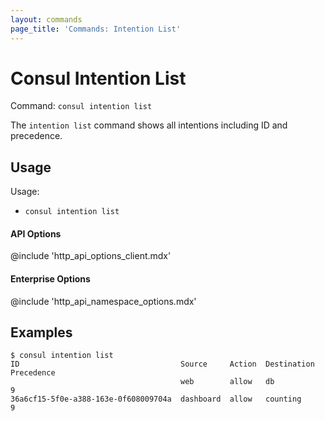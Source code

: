 ```yaml
---
layout: commands
page_title: 'Commands: Intention List'
---
```



# Consul Intention List

Command: `consul intention list`

The `intention list` command shows all intentions including ID and precedence.

## Usage

Usage:

- `consul intention list`

#### API Options

@include 'http_api_options_client.mdx'

#### Enterprise Options

@include 'http_api_namespace_options.mdx'

## Examples

```shell-session
$ consul intention list
ID                                    Source     Action  Destination  Precedence
                                      web        allow   db           9
36a6cf15-5f0e-a388-163e-0f608009704a  dashboard  allow   counting     9
```
